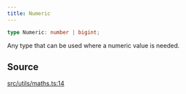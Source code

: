 ```yaml
---
title: Numeric
---
```


```ts
type Numeric: number | bigint;
```

Any type that can be used where a numeric value is needed.

## Source

[src/utils/maths.ts:14](https://github.com/dominant-strategies/quais-6.js/blob/95934f9b18ff90a0666dd9772179b612f2ad5510/src/utils/maths.ts#L14)
